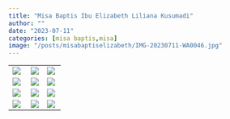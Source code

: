 ```yaml
---
title: "Misa Baptis Ibu Elizabeth Liliana Kusumadi"
author: ""
date: "2023-07-11"
categories: [misa baptis,misa]
image: "/posts/misabaptiselizabeth/IMG-20230711-WA0046.jpg"
---
```


+--------------------------------------------------------------+---------------------------------------------------------+------------------------------------------------------------+
| ![](/posts/misabaptiselizabeth/IMG-20230711-WA0046.jpg)      | ![](/posts/misabaptiselizabeth/IMG-20230711-WA0047.jpg) | ![](/posts/misabaptiselizabeth/IMG-20230711-WA0074.jpg)    |
+--------------------------------------------------------------+---------------------------------------------------------+------------------------------------------------------------+
| ![]()![](/posts/misabaptiselizabeth/IMG-20230711-WA0064.jpg) | ![](/posts/misabaptiselizabeth/IMG-20230711-WA0065.jpg) | ![](/posts/misabaptiselizabeth/IMG-20230711-WA0068.jpg)    |
+--------------------------------------------------------------+---------------------------------------------------------+------------------------------------------------------------+
| ![](/posts/misabaptiselizabeth/IMG-20230711-WA0066.jpg)      | ![](/posts/misabaptiselizabeth/IMG-20230711-WA0075.jpg) | ![](/posts/misabaptiselizabeth/IMG-20230711-WA0071(1).jpg) |
+--------------------------------------------------------------+---------------------------------------------------------+------------------------------------------------------------+
| ![](/posts/misabaptiselizabeth/IMG-20230711-WA0059(1).jpg)   | ![](/posts/misabaptiselizabeth/IMG-20230711-WA0058.jpg) | ![](/posts/misabaptiselizabeth/IMG-20230711-WA0061.jpg)    |
+--------------------------------------------------------------+---------------------------------------------------------+------------------------------------------------------------+
